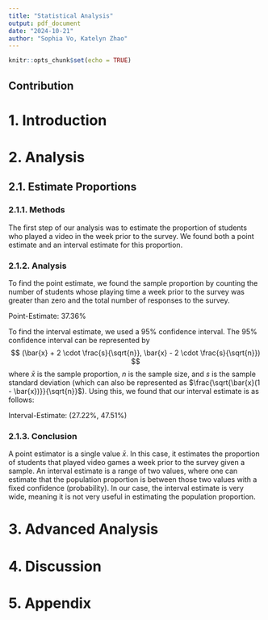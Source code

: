 ```yaml
---
title: "Statistical Analysis"
output: pdf_document
date: "2024-10-21"
author: "Sophia Vo, Katelyn Zhao"
---
```


```r
knitr::opts_chunk$set(echo = TRUE)
```

## Contribution

# 1. Introduction

# 2. Analysis

## 2.1. Estimate Proportions

### 2.1.1. Methods

The first step of our analysis was to estimate the proportion of students who played a video in the week prior to the survey. We found both a point estimate and an interval estimate for this proportion.

### 2.1.2. Analysis

To find the point estimate, we found the sample proportion by counting the number of students whose playing time a week prior to the survey was greater than zero and the total number of responses to the survey.

Point-Estimate: 37.36%

To find the interval estimate, we used a 95% confidence interval. The 95% confidence interval can be represented by
$$
(\bar{x} + 2 \cdot \frac{s}{\sqrt{n}}, \bar{x} - 2 \cdot \frac{s}{\sqrt{n}})
$$
where $\bar{x}$ is the sample proportion, $n$ is the sample size, and $s$ is the sample standard deviation (which can also be represented as $\frac{\sqrt{\bar{x}(1 - \bar{x})}}{\sqrt{n}}$). Using this, we found that our interval estimate is as follows: 

Interval-Estimate: (27.22%, 47.51%)

### 2.1.3. Conclusion

A point estimator is a single value $\bar{x}$. In this case, it estimates the proportion of students that played video games a week prior to the survey given a sample. An interval estimate is a range of two values, where one can estimate that the population proportion is between those two values with a fixed confidence (probability). In our case, the interval estimate is very wide, meaning it is not very useful in estimating the population proportion.

# 3. Advanced Analysis

# 4. Discussion

# 5. Appendix
